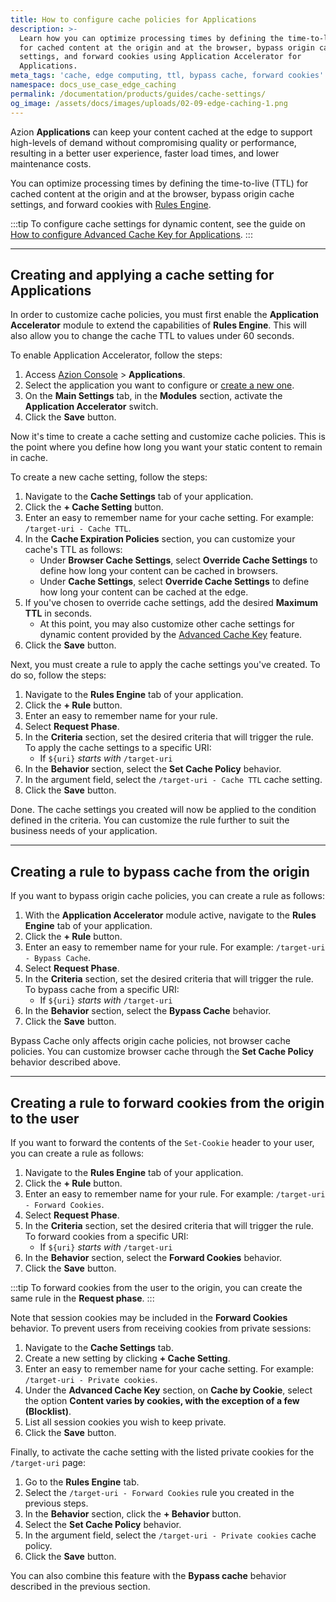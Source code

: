 ```yaml
---
title: How to configure cache policies for Applications
description: >-
  Learn how you can optimize processing times by defining the time-to-live (TTL)
  for cached content at the origin and at the browser, bypass origin cache
  settings, and forward cookies using Application Accelerator for
  Applications.
meta_tags: 'cache, edge computing, ttl, bypass cache, forward cookies'
namespace: docs_use_case_edge_caching
permalink: /documentation/products/guides/cache-settings/
og_image: /assets/docs/images/uploads/02-09-edge-caching-1.png
---
```



Azion **Applications** can keep your content cached at the edge to support high-levels of demand without compromising quality or performance, resulting in a better user experience, faster load times, and lower maintenance costs.

You can optimize processing times by defining the time-to-live (TTL) for cached content at the origin and at the browser, bypass origin cache settings, and forward cookies with [Rules Engine](/en/documentation/products/build/edge-application/rules-engine/).

:::tip
To configure cache settings for dynamic content, see the guide on [How to configure Advanced Cache Key for Applications](/en/documentation/products/guides/advanced-cache-key/).
:::

---

## Creating and applying a cache setting for Applications 

In order to customize cache policies, you must first enable the **Application Accelerator** module to extend the capabilities of **Rules Engine**. This will also allow you to change the cache TTL to values under 60 seconds.

To enable Application Accelerator, follow the steps:

1. Access [Azion Console](/en/documentation/products/guides/how-to-access-azion-console/) > **Applications**.
2. Select the application you want to configure or [create a new one](/en/documentation/products/guides/build/build-an-application/).
3. On the **Main Settings** tab, in the **Modules** section, activate the **Application Accelerator** switch.
4. Click the **Save** button.

Now it's time to create a cache setting and customize cache policies. This is the point where you define how long you want your static content to remain in cache.

To create a new cache setting, follow the steps:

1. Navigate to the **Cache Settings** tab of your application.
2. Click the **+ Cache Setting** button.
3. Enter an easy to remember name for your cache setting. For example: `/target-uri - Cache TTL`.
4. In the **Cache Expiration Policies** section, you can customize your cache's TTL as follows:
   - Under **Browser Cache Settings**, select **Override Cache Settings** to define how long your content can be cached in browsers.
   - Under **Cache Settings**, select **Override Cache Settings** to define how long your content can be cached at the edge.
5. If you've chosen to override cache settings, add the desired **Maximum TTL** in seconds.
   - At this point, you may also customize other cache settings for dynamic content provided by the [Advanced Cache Key](/en/documentation/products/build/edge-application/cache-settings/#advanced-cache-key) feature.
6. Click the **Save** button.

Next, you must create a rule to apply the cache settings you've created. To do so, follow the steps:

1. Navigate to the **Rules Engine** tab of your application.
2. Click the **+ Rule** button. 
3. Enter an easy to remember name for your rule.
4. Select  **Request Phase**.
5. In the **Criteria** section, set the desired criteria that will trigger the rule. To apply the cache settings to a specific URI:
    - If `${uri}` *starts with* `/target-uri`
6. In the **Behavior** section, select the **Set Cache Policy** behavior.
7. In the argument field, select the `/target-uri - Cache TTL` cache setting.
8. Click the **Save** button.

Done. The cache settings you created will now be applied to the condition defined in the criteria. You can customize the rule further to suit the business needs of your application.

---

## Creating a rule to bypass cache from the origin

If you want to bypass origin cache policies, you can create a rule as follows:

1. With the **Application Accelerator** module active, navigate to the **Rules Engine** tab of your application.
2. Click the **+ Rule** button.
3. Enter an easy to remember name for your rule. For example: `/target-uri - Bypass Cache`.
4. Select **Request Phase**.
5. In the **Criteria** section, set the desired criteria that will trigger the rule. To bypass cache from a specific URI:
    - If `${uri}` *starts with* `/target-uri`
6. In the **Behavior** section, select the **Bypass Cache** behavior.
7. Click the **Save** button.

Bypass Cache only affects origin cache policies, not browser cache policies. You can customize browser cache through the **Set Cache Policy** behavior described above.

<LinkButton link="/en/documentation/products/build/edge-application/rules-engine/#bypass-cache" label="Go to Bypass Cache reference" severity="secondary" />

---

## Creating a rule to forward cookies from the origin to the user

If you want to forward the contents of the `Set-Cookie` header to your user, you can create a rule as follows:

1. Navigate to the **Rules Engine** tab of your application.
2. Click the **+ Rule** button.
3. Enter an easy to remember name for your rule. For example: `/target-uri - Forward Cookies`.
4. Select **Request Phase**.
5. In the **Criteria** section, set the desired criteria that will trigger the rule. To forward cookies from a specific URI:
    - If `${uri}` *starts with* `/target-uri`
6. In the **Behavior** section, select the **Forward Cookies** behavior.
7. Click the **Save** button.

:::tip
To forward cookies from the user to the origin, you can create the same rule in the **Request phase**.
:::

Note that session cookies may be included in the **Forward Cookies** behavior. To prevent users from receiving cookies from private sessions:

1. Navigate to the **Cache Settings** tab.
2. Create a new setting by clicking **+ Cache Setting**.
3. Enter an easy to remember name for your cache setting. For example: `/target-uri - Private cookies`.
4. Under the **Advanced Cache Key** section, on **Cache by Cookie**, select the option **Content varies by cookies, with the exception of a few (Blocklist)**.
5. List all session cookies you wish to keep private.
6. Click the **Save** button.

Finally, to activate the cache setting with the listed private cookies for the `/target-uri` page:

1. Go to the **Rules Engine** tab.
2. Select the `/target-uri - Forward Cookies` rule you created in the previous steps.
3. In the **Behavior** section, click the **+ Behavior** button.
4. Select the **Set Cache Policy** behavior.
5. In the argument field, select the `/target-uri - Private cookies` cache policy.
6. Click the **Save** button.

You can also combine this feature with the **Bypass cache** behavior described in the previous section.